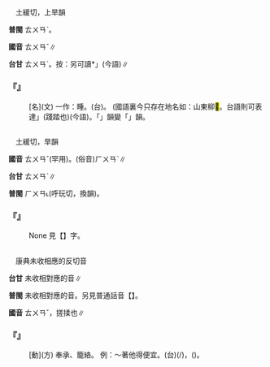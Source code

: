 
=={{ruby|<mark>&#xf9759;</mark>|ㄊㄨㄢˇ}}==

　土緩切，上旱韻

'''普閩''' <rt>ㄊㄨㄢˋ</rt>。

'''國音''' <rt>ㄊㄨㄢˇ</rt>∥

'''台甘''' <rt>ㄊㄨㄢˋ</rt>{{ruby|。|ㄊㆲ}}。按：另可讀{{ruby|「|ㄊㄨㄣˋ}}*」(今語)∥

    

==='''『{{ruby|<mark>&#xf9759;</mark>|ㄊㄨㄢˇ}}』'''===
: [名](文) 一作：畽。(台){{ruby|禽|ㄎㄧㆬˊ}}{{ruby|獸|ㄒㄧㄨ˪}}{{ruby|所|ㄙㆦˋ}}{{ruby|畽|ㄊㄨㄣˋ}}{{ruby|踏|ㄉㄚㆷ ͘}}{{ruby|丌|ㆤ}}{{ruby|所|ㄙㆦˋ}}{{ruby|在|ㄗㄞ˫}}。 (國語裏今只存在地名如：山東柳<mark>&#xf9759;</mark>。台語則可表達{{ruby|「|ㄊㄨㄣˋ}}」(踐踏也)(今語)。「{{ruby|～|ㄨㄢ}}」韻變「{{ruby|～|ㄨㄣ}}」韻。
    

=={{ruby|瘓|ㄊㄨㄢˇ}}==

　土緩切，旱韻

'''國音''' <rt>ㄊㄨㄢˇ</rt>(罕用)。(俗音)<rt>ㄏㄨㄢˋ</rt>∥

'''台甘''' <rt>ㄊㄨㄢˋ</rt>∥

'''普閩''' <rt>ㄏㄨㄢ˪</rt>(呼玩切，換韻)。

    

==='''『{{ruby|癱|ㄊㄢ}}{{ruby|瘓|ㄊㄨㄢˇ}}』'''===
: None 見【{{ruby|癱|ㄊㄢ}}】字。
    

=={{ruby|摶|ㄊㄨㄢˇ}}==

　康典未收相應的反切音

'''台甘''' 未收相對應的音∥

'''普閩''' 未收相對應的音。另見普通話音【{{ruby|摶|ㄊㄨㄢˊ}}】。

'''國音''' <rt>ㄊㄨㄢˇ</rt>{{ruby|。|ㄊㄨㄢˊ}}，搓揉也∥

    

==='''『{{ruby|摶|ㄊㄨㄢˇ}}』'''===
: [動](方) 奉承、籠絡。 例：～著他得便宜。(台){{ruby|共|ㄍㄚ˫}}{{ruby|伊|ㄧ}}{{ruby|褒|ㄅㄜ}}(/{{ruby|搔|ㄙㄜ˫}})，{{ruby|著|ㄉㄧㄜㆷ ͘}}({{ruby|會|ㄨㆤ˫}}{{ruby|/|ㆤ˫}}{{ruby|得|ㄉㄧㆤㆶ}}{{ruby|/|ㄉㄧㆵ}}){{ruby|有|ㄨ˫}}{{ruby|偏|ㄆㆪ}}{{ruby|頭|ㄊㄠˊ}}。
    
